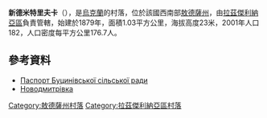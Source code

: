 {{expand|time=2016-09-03T01:25:02+00:00}}
{{coord|46|47|8|N|30|18|24|E|scale:30000|display=title}}

'''新德米特里夫卡'''（{{lang-uk|Новодмитрівка}}），是[[烏克蘭|烏克蘭]]的村落，位於該國西南部[[敖德薩州|敖德薩州]]，由[[拉茲傑利納亞區|拉茲傑利納亞區]]負責管轄，始建於1879年，面積1.03平方公里，海拔高度23米，2001年人口182，人口密度每平方公里176.7人。

==參考資料==
*[http://rozdilna-rda.odessa.gov.ua/files/rozdilna-rda/files/PASPORT/bucenovka.pdf Паспорт Буцинівської сільської ради] {{Wayback|url=http://rozdilna-rda.odessa.gov.ua/files/rozdilna-rda/files/PASPORT/bucenovka.pdf |date=20201114103922 }}
* [http://w1.c1.rada.gov.ua/pls/z7502/A005?rf7571=23019 Новодмитрівка]{{dead link|date=2017年12月 |bot=InternetArchiveBot |fix-attempted=yes }}

{{DEFAULTSORT:Новодмитрівка}}
[[Category:敖德薩州村落|Category:敖德薩州村落]]
[[Category:拉茲傑利納亞區村落|Category:拉茲傑利納亞區村落]]


{{Odessa-geo-stub}}